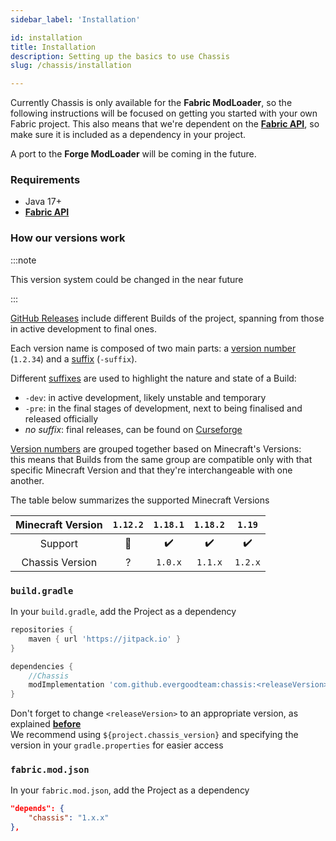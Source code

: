 ```yaml
---
sidebar_label: 'Installation'

id: installation
title: Installation
description: Setting up the basics to use Chassis
slug: /chassis/installation

---
```


Currently Chassis is only available for the **Fabric ModLoader**, so the following instructions will be focused on getting you started with your own Fabric project.
This also means that we're dependent on the [**Fabric API**](https://www.curseforge.com/minecraft/mc-mods/fabric-api), so make sure it is included as a dependency in your project.

A port to the **Forge ModLoader** will be coming in the future.

### Requirements

- Java 17+
- [**Fabric API**](https://www.curseforge.com/minecraft/mc-mods/fabric-api)

### How our versions work

:::note

This version system could be changed in the near future

:::

[GitHub Releases](https://github.com/EvergoodTeam/Chassis/releases) include different Builds of the project, spanning
from those in active development to final ones.

Each version name is composed of two main parts: a <ins>version number</ins> (`1.2.34`) and a <ins>
suffix</ins> (`-suffix`).

Different <ins>suffixes</ins> are used to highlight the nature and state of a Build:

- `-dev`: in active development, likely unstable and temporary
- `-pre`: in the final stages of development, next to being finalised and released officially
- *no suffix*: final releases, can be found on [Curseforge](https://www.curseforge.com/minecraft/mc-mods/chassis)

<ins>Version numbers</ins> are grouped together based on Minecraft's Versions:  
this means that Builds from the same group are compatible only with that specific Minecraft Version and that they're
interchangeable with one another.

The table below summarizes the supported Minecraft Versions

| Minecraft Version | `1.12.2` | `1.18.1` | `1.18.2` | `1.19`  |
|:-----------------:|:--------:|:--------:|:--------:|:-------:|
|      Support      |    🚧     |    ✔️    |    ✔️    |   ✔️    |
|  Chassis Version  |    ?     | `1.0.x`  | `1.1.x`  | `1.2.x` |


### `build.gradle`

In your `build.gradle`, add the Project as a dependency

```groovy title="build.gradle"
repositories {
    maven { url 'https://jitpack.io' }
}
```

```groovy title="build.gradle"
dependencies {
    //Chassis
    modImplementation 'com.github.evergoodteam:chassis:<releaseVersion>'
}
```

Don't forget to change `<releaseVersion>` to an appropriate version, as explained **[before](#how-versions-work)**  
We recommend using `${project.chassis_version}` and specifying the version in your `gradle.properties` for easier access

### `fabric.mod.json`

In your `fabric.mod.json`, add the Project as a dependency

```json title="/src/main/resources/fabric.mod.json"
"depends": {
    "chassis": "1.x.x"
},
```